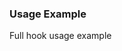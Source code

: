 
<Meta of={HooksStories} />

<Title>Quiz Hooks Usage Examples</Title>

<Canvas of={HooksStories.BasicUsage} />

### Usage Example
Full hook usage example
```jsx
 const {
    state,
    getOpenTextInputProps,
    getNextQuestionButtonProps,
    getPreviousQuestionButtonProps,
    getQuizImageProps,
    getSelectQuestionImageProps,
    getSelectInputProps,
    getResetQuizButtonProps,
    getQuizResultButtonProps,
    getAddToCartButtonProps,
  } = useCioQuiz(args);

  if (state.quiz.requestState === 'SUCCESS') {
    const quizResults = state.quiz.results?.response?.results;
    const zeroResults = !quizResults?.length;

    // Quiz Results
    if (quizResults) {
      return (
        <div className='cio-quiz'>
          <div className='cio-results-container'>
            <h1 className='cio-results-title'>Results</h1>
            <div className='cio-results-filter-and-redo-container'>
              <div className='cio-results-filter-container'>
                <p>Because you answered</p>
                <div className='cio-results-filter-options'>
                  {state?.quiz.selectedOptionsWithAttributes?.map((option) => (
                    <div className='cio-results-filter-option' key={option}>
                      {option}
                    </div>
                  ))}
                </div>
              </div>
              <button {...getResetQuizButtonProps('secondary')}>
                <RedoSVG />
                <span>retake</span>
              </button>
            </div>
            <div className='cio-results'>
              {!zeroResults &&
                quizResults.map((result, i) => (
                  <div className='cio-result-card'>
                    <div
                      {...getQuizResultButtonProps({
                        result,
                        position: i,
                      })}>
                      <div className='cio-result-card-image'>
                        <img src={result.data?.image_url} alt='product' />
                      </div>
                      <div className='cio-result-card-text'>
                        <p className='cio-result-card-title'>{result.value}</p>
                        <div className='cio-result-card-prices'>
                          {result?.data?.price && (
                            <span className='cio-result-card-sale-price'>${result.data.price}</span>
                          )}
                          {result?.data?.price && (
                            <span
                              className={`cio-result-card-regular-price${
                                result.data.price ? '--strike-through' : ''
                              }`}>
                              ${result.data.price}
                            </span>
                          )}
                        </div>
                      </div>
                      <button {...getAddToCartButtonProps(result, result?.data?.price)}>
                        Add to Cart
                      </button>
                    </div>
                  </div>
                ))}
            </div>

            {zeroResults && (
              <div className='cio-zero-results'>
                <h3 className='cio-zero-results-subtitle'>
                  Sorry, we couldn’t find products that perfectly match your preferences.
                </h3>
                <div className='cio-button-container'>
                  <button {...getResetQuizButtonProps()}>Try Again</button>
                </div>
              </div>
            )}
          </div>
        </div>
      );
    }

    const { currentQuestion } = state.quiz;
    const currentQuestionData = currentQuestion?.next_question;
    if (currentQuestionData) {
      // Open Text Question
      if (currentQuestion.isOpenQuestion) {
        return (
          <div className='cio-quiz'>
            <div className='cio-container--with-image cio-open-text-question-container--with-image'>
              {currentQuestionData.images?.primary_url && (
                <span className='cio-question-image-container'>
                  <img {...getQuizImageProps()} className='cio-question-image' />
                </span>
              )}
              <div className='cio-question-content'>
                <h1 className='cio-question-title'>{currentQuestionData.title}</h1>
                <p className='cio-question-description'>{currentQuestionData.description}</p>
                <input {...getOpenTextInputProps()} />
                <div className='cio-question-buttons-container'>
                  <button {...getPreviousQuestionButtonProps()}>Back</button>
                  <div className='cio-button-container'>
                    <button {...getNextQuestionButtonProps()}>Continue</button>
                  </div>
                </div>
              </div>
            </div>
          </div>
        );
      }

      // Cover Question
      if (currentQuestion.isCoverQuestion) {
        return (
          <div className='cio-quiz'>
            <div className='cio-container--with-image cio-cover-question-container--with-image'>
              {currentQuestionData.images?.primary_url && (
                <span className='cio-question-image-container'>
                  <img {...getQuizImageProps()} className='cio-question-image' />
                </span>
              )}
              <div className='cio-question-content'>
                <h1 className='cio-question-title'>{currentQuestionData.title}</h1>
                <p className='cio-question-description'>{currentQuestionData.description}</p>
                <div className='cio-question-buttons-container'>
                  <button {...getPreviousQuestionButtonProps()}>Back</button>
                  <div className='cio-button-container'>
                    <button {...getNextQuestionButtonProps()}>Continue</button>
                  </div>
                </div>
              </div>
            </div>
          </div>
        );
      }

      // Select Question
      if (currentQuestion.isSelectQuestion) {
        return (
          <div className='cio-quiz'>
            <div className='cio-select-question-container'>
              <div className='cio-select-question-text'>
                <h1>{currentQuestionData.title}</h1>
                <p>{currentQuestionData.description}</p>
              </div>
              <div className='cio-question-options-container'>
                {currentQuestionData.options.map((option: QuestionOption) => (
                  <div {...getSelectInputProps(option)}>
                    {option.images ? <img {...getSelectQuestionImageProps(option)} /> : ''}
                    <div className='cio-question-option-value'>{option.value}</div>
                  </div>
                ))}
              </div>

              <div className='cio-question-buttons-container'>
                <button {...getPreviousQuestionButtonProps()}>Back</button>
                <div className='cio-button-container'>
                  <button {...getNextQuestionButtonProps()}>Continue</button>
                </div>
              </div>
            </div>
          </div>
        );
      }
    }
  }
  return null;
```

